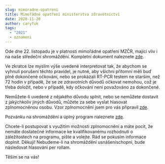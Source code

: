 ```yaml
---
slug: mimoradne-opatreni
title: Mimořádné opatření ministerstva zdravotnictví
date: 2020-11-20
author: caryfuk
tags:
  - "2021"
  - oznameni
---
```


Ode dne 22. listopadu je v platnosti mimořádné opatření MZČR, mající vliv i na naše středeční shromáždění. Kompletní dokument naleznete [zde](https://www.vlada.cz/assets/epidemie-koronaviru/dulezite-informace/omezeni-maloobchodu--cele-zneni-1037.pdf).

Ve zkratce lze myslím výše uvedené interpretovat tak, že abychom se vyhnuli porušení těchto pravidel, je nutné, aby všichni přítomní měli buď plně dokončené očkování, nebo se prokázali RT-PCR testem ne starším, než 72 hodin v případě, že se ze zdravotních důvodů očkovat nemohou, což je třeba doložit, nebo v případě, kdy očkování není považováno za dokončené.

Nemůžete-li uvedené z nějakého důvodu splnit, nebo se nemůžete dostavit z jakýchkoliv jiných důvodů, můžete za sebe vyslat hlasovat zplnomocněnou osobu. Vzor zplnomocnění jsem pro vás připravil [zde](https://docs.google.com/document/d/11Rks7gONIiRVoMnwvaUoMFORcq73nG3IsBOCxQbq_Co/edit?usp=sharing).

Pozvánku na shromáždění a úplný program naleznete [zde](https://zelenecska.info/posts/pozvanka-2021-listopad).

Chcete-li postupovat s využitím možnosti zplnomocnění a máte pocit, že nemáte dostatečné informace ke kvalifikovanému rozhodnutí o záležitostech na programu, pište a volejte. Rád se pokusím informace doplnit. Děkuji! Nebudeme-li na shromáždění usnášeníschopní, bude následovat hlasování per rollam.

Těším se na vás!
